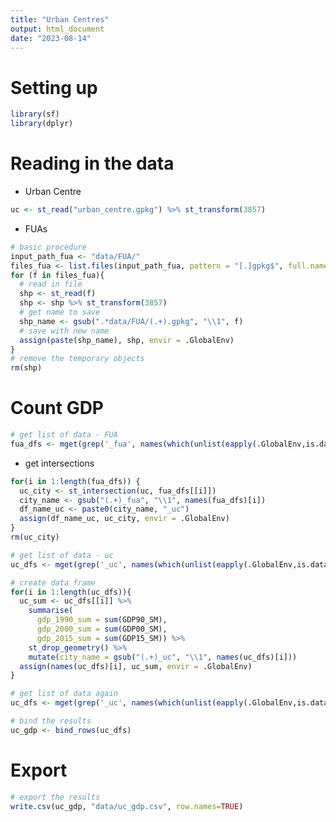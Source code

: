 ---
title: "Urban Centres"
output: html_document
date: "2023-08-14"
---

# Setting up

```{r}
library(sf)
library(dplyr)
```

# Reading in the data

- Urban Centre

```{r}
uc <- st_read("urban_centre.gpkg") %>% st_transform(3857)
```


- FUAs

```{r}
# basic procedure
input_path_fua <- "data/FUA/"
files_fua <- list.files(input_path_fua, pattern = "[.]gpkg$", full.names=T)
for (f in files_fua){
  # read in file
  shp <- st_read(f)
  shp <- shp %>% st_transform(3857)
  # get name to save
  shp_name <- gsub(".*data/FUA/(.+).gpkg", "\\1", f)
  # save with new name
  assign(paste(shp_name), shp, envir = .GlobalEnv)
}
# remove the temporary objects
rm(shp)
```

# Count GDP

```{r}
# get list of data - FUA
fua_dfs <- mget(grep('_fua', names(which(unlist(eapply(.GlobalEnv,is.data.frame)))), value = TRUE))
```

- get intersections

```{r}
for(i in 1:length(fua_dfs)) {
  uc_city <- st_intersection(uc, fua_dfs[[i]])
  city_name <- gsub("(.+)_fua", "\\1", names(fua_dfs)[i])
  df_name_uc <- paste0(city_name, "_uc")
  assign(df_name_uc, uc_city, envir = .GlobalEnv)
}
rm(uc_city)
```

```{r}
# get list of data - uc
uc_dfs <- mget(grep('_uc', names(which(unlist(eapply(.GlobalEnv,is.data.frame)))), value = TRUE))
```

```{r}
# create data frame
for(i in 1:length(uc_dfs)){
  uc_sum <- uc_dfs[[i]] %>%
    summarise(
      gdp_1990_sum = sum(GDP90_SM),
      gdp_2000_sum = sum(GDP00_SM), 
      gdp_2015_sum = sum(GDP15_SM)) %>%
    st_drop_geometry() %>%
    mutate(city_name = gsub("(.+)_uc", "\\1", names(uc_dfs)[i]))
  assign(names(uc_dfs)[i], uc_sum, envir = .GlobalEnv)
}
```

```{r}
# get list of data again
uc_dfs <- mget(grep('_uc', names(which(unlist(eapply(.GlobalEnv,is.data.frame)))), value = TRUE))
```

```{r}
# bind the results
uc_gdp <- bind_rows(uc_dfs)
```

# Export 

```{r}
# export the results
write.csv(uc_gdp, "data/uc_gdp.csv", row.names=TRUE)
```

